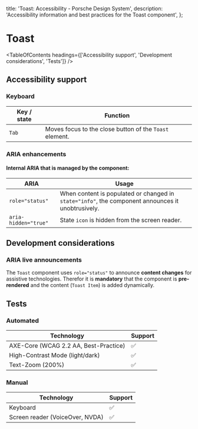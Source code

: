 
  title: 'Toast: Accessibility - Porsche Design System',
  description: 'Accessibility information and best practices for the Toast component',
};

# Toast <ComponentStatus tagName="p-toast"></ComponentStatus>

<TableOfContents headings={['Accessibility support', 'Development considerations', 'Tests']} />

## Accessibility support

### Keyboard

| Key / state | Function                                                |
| ----------- | ------------------------------------------------------- |
| `Tab`       | Moves focus to the close button of the `Toast` element. |

### ARIA enhancements

#### Internal **ARIA** that is managed by the component:

| ARIA                 | Usage                                                                                             |
| -------------------- | ------------------------------------------------------------------------------------------------- |
| `role="status"`      | When content is populated or changed in `state="info"`, the component announces it unobtrusively. |
| `aria-hidden="true"` | State `icon` is hidden from the screen reader.                                                    |

## Development considerations

### ARIA live announcements

The `Toast` component uses `role="status"` to announce **content changes** for assistive technologies. Therefor it is
**mandatory** that the component is **pre-rendered** and the content (`Toast Item`) is added dynamically.

## Tests

### Automated

| Technology                            | Support |
| ------------------------------------- | ------- |
| AXE-Core (WCAG 2.2 AA, Best-Practice) | ✅      |
| High-Contrast Mode (light/dark)       | ✅      |
| Text-Zoom (200%)                      | ✅      |

### Manual

| Technology                      | Support |
| ------------------------------- | ------- |
| Keyboard                        | ✅      |
| Screen reader (VoiceOver, NVDA) | ✅      |
